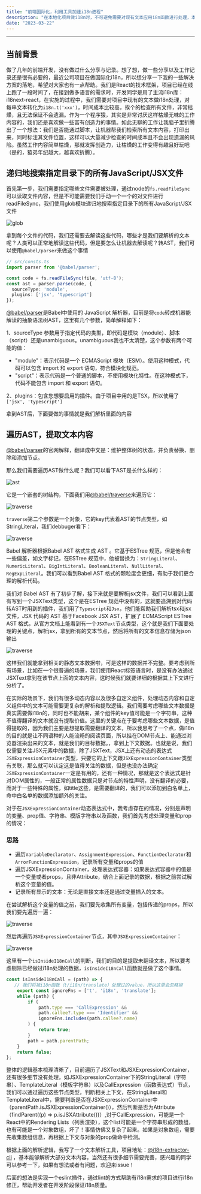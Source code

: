 ```yaml
---
title: "前端国际化，利用工具加速i18n进程"
description: "在本地化项目做i18n时，不可避免需要对现有文本应用i8n函数进行处理，本章将学习如何通过脚本快速获取当前未被i18n处理过的纯文本内容。"
date: "2023-03-22"
---
```


---

## 当前背景

做了几年的前端开发，没有做过什么分享与记录。想了想，做一些分享以及工作记录还是很有必要的，最近公司项目在做国际化i18n，所以想分享一下我的一些解决方案的落地，希望对大家也有一点帮助。我们是React的技术框架，项目已经在线上跑了一段时间了，在接到做多语言的需求时，开发同学是用了主流i18n库：i18next-react，在实施的过程中，我们需要对项目中现有的文本做i18n处理，对每串文本转化为`i18n.t('xxx')`，时间成本比较高，挨个的检查所有文件，非常枯燥，且无法保证不会遗漏。作为一个程序猿，其实是非常讨厌这样枯燥无味的工作内容的，我们还是喜欢做一些富有创造力的事情。如此无聊的工作让我脑子里折腾出了一个想法：我们是否能通过脚本，让机器帮我们检索所有文本内容，打印出来，同时标注其文件位置，这样可以大量减少检查的时间成本且不会出现遗漏的风险。虽然工作内容简单枯燥，那就发挥创造力，让枯燥的工作变得有趣且好玩吧 （是的，猿弟年纪越大，越喜欢折腾）。

## 递归地搜索指定目录下的所有JavaScript/JSX文件

首先第一步，我们需要指定哪些文件需要被处理，通过node的`fs.readFileSync`可以读取文件内容，但是不可能需要我们手动一个一个的对文件进行readFileSync，我们使用glob模块递归地搜索指定目录下的所有JavaScript/JSX文件

![glob](./01-01.png)

拿到每个文件的代码，我们还需要去解读这些代码，哪些才是我们要解析的文本呢？人类可以正常地解读这些代码，但是要怎么让机器去解读呢？转AST，我们可以使用`@babel/parser`来做这个事情

```ts
// src/consts.ts
import parser from '@babel/parser';

const code = fs.readFileSync(file, 'utf-8');
const ast = parser.parse(code, {
  sourceType: 'module',
  plugins: ['jsx', 'typescript']
});
```

[@babel/parser](https://babeljs.io/docs/babel-parser)是Babel中使用的 JavaScript 解析器，目前是将`code`转成机器能解读的抽象语法树AST，这里有几个参数，简单解释如下：

1、sourceType 参数用于指定代码的类型，即代码是模块（module）、脚本（script）还是unambiguous。unambiguous我也不太清楚，这个参数有两个可能的值：

- "module"：表示代码是一个 ECMAScript 模块（ESM）。使用这种模式，代码可以包含 import 和 export 语句，符合模块化规范。
- "script"：表示代码是一个普通的脚本，不使用模块化特性。在这种模式下，代码不能包含 import 和 export 语句。

2、plugins：包含您想要启用的插件。由于项目中用的是TSX，所以使用了`['jsx', 'typescript']`

拿到AST后，下面要做的事情就是我们解析里面的内容

## 遍历AST，提取文本内容
[@babel/parser](https://babeljs.io/docs/babel-parser)的官网解释，翻译成中文是：维护整体树的状态，并负责替换、删除和添加节点。

那么我们需要遍历AST做什么呢？我们可以看下AST是长什么样的：

![ast](./01-02.png)

它是一个嵌套的树结构，下面我们用[@babel/traverse](https://babeljs.io/docs/babel-traverse)来遍历它：

![traverse](./01-03.png)

`traverse`第二个参数是一个对象，它的key代表着AST的节点类型，如StringLiteral，我们debbuger看下：

![traverse](./01-04.png)

Babel 解析器根据Babel AST 格式生成 AST 。它基于ESTree 规范，但是他会有一些偏差，如文字标记，在ESTree 规范中，他被替换为：`StringLiteral`、`NumericLiteral`、`BigIntLiteral`、`BooleanLiteral`、`NullLiteral`、`RegExpLiteral`。我们可以看到Babel AST 格式的颗粒度会更细，有助于我们更合理的解析代码。

我们对 Babel AST 有了初步了解，接下来就是要解析jsx文件，我们可以看到上面有写到一个JSXText类型，这个是在ESTree 规范中没有的，这就要追溯到对代码转AST时用到的插件，我们用了`Typescript`和`Jsx`，他们能帮助我们解析tsx和jsx文件，JSX 代码的 AST 基于Facebook JSX AST，扩展了 ECMAScript ESTree AST 格式，从官方文档上能看到有一个`JSXText`节点类型，这个就是我们下面要处理的关键点，解析jsx，拿到所有的文本节点，然后将所有的文本信息存储为json输出

![traverse](./01-05.png)

这样我们就能拿到相关的静态文本数据啦，可是这样的数据并不完整。要考虑到所有场景，比如在一个很普遍的场景，我们使用React标签语言时，是没有办法通过JSXText拿到在该节点上面的文本内容，这时候我们就要详细的根据其上下文进行分析了。

在实际的场景下，我们有很多动态内容以及很多自定义组件，处理动态内容和自定义组件中的文本可能需要更复杂的解析和提取逻辑。我们需要考虑哪些文本数据是真实需要做i18n的，同时也不能胡来，某个组件的key值可能是一个字符串，这种不值得翻译的文本就没有提取价值。这里的关键点在于要考虑哪些文本数据，是值得提取的，因为我们主要是想提取需要翻译的文本，所以我思考了一个点，做i18n的目的就是让不同语种的人能流畅的阅读页面，所以挂在DOM节点上、能通过浏览器渲染出来的文本，就是我们的目标数据。，拿到上下文数据。也就是说，我们仅需要关注JSX元素中的数据，除了JSXText，JSX上还有动态的表达式`JSXExpressionContainer`类型，只要它的上下文跟`JSXExpressionContainer`类型有关联，那么就可以认定这是值得关注的数据，但是也没办法确定`JSXExpressionContainer`一定是有用的，还有一种情况，那就是这个表达式是针对DOM属性的，一般正常的属性数据只是对节点的特性声明，没有翻译的必要，而对于一些特殊的属性，如title这些，是需要翻译的，我们可以添加到白名单上，命中白名单的数据添加额外的关注。

对于在`JSXExpressionContainer`动态表达式中，我考虑存在的情况，分别是声明的变量、prop值、字符串、模版字符串以及函数，我们首先考虑处理变量和prop的情况：

### 思路

- 遍历`VariableDeclarator`、`AssignmentExpression`、`FunctionDeclarator`和`ArrorFunctionExpression`，记录所有变量和props的值
- 遍历JSXExpressionContainer，处理表达式容器：如果表达式容器中的值是一个变量或者props，且非Attribute，结合上面记录的数据，根据之前尝试解析这个变量的值。
- 记录所有显示的文本：无论是直接文本还是通过变量插入的文本。

在尝试解析这个变量的值之前，我们要先收集所有变量，包括传递的props，所以我们要先遍历一遍：

![traverse](./01-06.png)

然后再遍历`JSXExpressionContainer`节点，其中`JSXExpressionContainer`：

![traverse](./01-07.png)


这里有一个`isInsideI18nCall`的判断，我们的目的是提取未翻译文本，所以要考虑剔除已经做过i18n处理的数据，`isInsideI18nCall`函数就是做了这个事情。

```typescript
const isInsideI18nCall = (path) => {
   // 我们将被i18n函数（t/i18n/translate）处理过的value，所以这里会忽略掉
    export const ignoreFns = ['t', 'i18n', 'translate'];
    while (path) {
        if (
            path.type === 'CallExpression' &&
            path.callee?.type === 'Identifier' &&
            ignoreFns.includes(path.callee?.name)
        ) {
            return true;
        }
        path = path.parentPath;
    }
    return false;
};
```

整体的逻辑基本梳理清晰了，目前遍历了JSXText和JSXExpressionContainer，还有很多细节没有处理，如JSXExpressionContainer下的StringLiteral（字符串）、TemplateLiteral（模板字符串）以及CallExpression（函数表达式）节点，我们可以通过遍历这些节点类型，判断相关上下文，在StringLiteral和TemplateLiteral中，需要判断是否在JSXExpressionContainer中（parentPath.isJSXExpressionContainer()），然后判断是否为Attribute（findParent((p) => p.isJSXAttribute())）,对于CallExpression，可能是一个React中的Rendering Lists（列表渲染），这个list可能是一个字符串形成的数组，也有可能是一个对象数组，坏了！事情仿佛又复杂了起来。如果是对象数组，需要先收集数组信息，再根据上下文与对象的prop做命中检测。

根据上面的解析逻辑，我写了一个文本解析工具，项目地址：[@i18n-extractor-cli](https://github.com/williamChen26/i18n-extractor-cli) ，基本能够解析大部分文本内容，当然还有很多细节需要完善，感兴趣的同学可以参考一下，如果有想法或者有问题，欢迎来issue！

后面的想法是实现一个eslint插件，通过lint的方式帮助有i18n需求的项目进行i18n修正，帮助开发者在开发阶段保证i18n质量。
